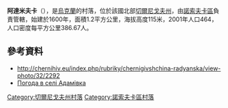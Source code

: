 {{coord|51|1|6|N|31|20|22|E|scale:100000|display=title}}

'''阿達米夫卡'''（{{lang-uk|Адамівка}}），是[[烏克蘭|烏克蘭]]的村落，位於該國北部[[切爾尼戈夫州|切爾尼戈夫州]]，由[[諾索夫卡區|諾索夫卡區]]負責管轄，始建於1600年，面積1.2平方公里，海拔高度115米，2001年人口464，人口密度每平方公里386.67人。

==參考資料==
* http://chernihiv.eu/index.php/rubriky/chernigivshchina-radyanska/view-photo/32/2292 {{Wayback|url=http://chernihiv.eu/index.php/rubriky/chernigivshchina-radyanska/view-photo/32/2292 |date=20190713172432 }}
* [http://rp5.ua/147812/ua Погода в селі Адамівка] {{Wayback|url=http://rp5.ua/147812/ua |date=20190713172431 }}

[[Category:切爾尼戈夫州村落|Category:切爾尼戈夫州村落]]
[[Category:諾索夫卡區村落|Category:諾索夫卡區村落]]


{{Chernihiv-geo-stub}}